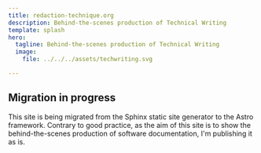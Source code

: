 ```yaml
---
title: redaction-technique.org
description: Behind-the-scenes production of Technical Writing
template: splash
hero:
  tagline: Behind-the-scenes production of Technical Writing
  image:
    file: ../../../assets/techwriting.svg

---
```



<CardGrid stagger>
<LinkCard
	title="About"
	href="/en/about-this-blog/"
	description="This blog migrates to the Astro framework, on a GitHub branch with a hectic history."
/>

</CardGrid>

## Migration in progress

<CardGrid stagger>
	<Card title="This site is under construction" icon="pencil">
		This site is being migrated from the Sphinx static site generator to the Astro framework. Contrary to good practice, as the aim of this site is to show the behind-the-scenes production of software documentation, I'm publishing it as is.
	</Card>
</CardGrid>

